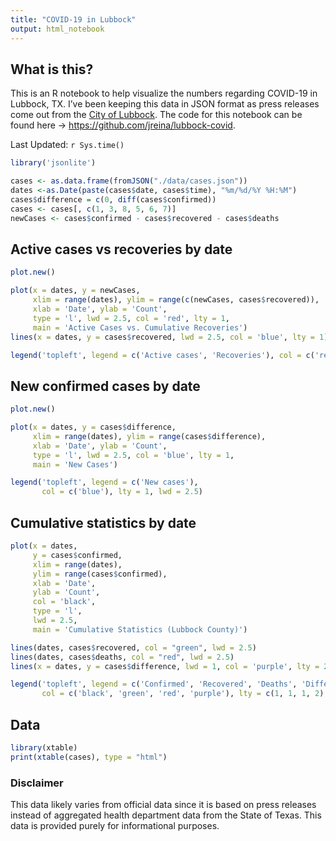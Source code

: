 ```yaml
---
title: "COVID-19 in Lubbock"
output: html_notebook
---
```

## What is this?
This is an R notebook to help visualize the numbers regarding COVID-19 in Lubbock, TX. I've been keeping this data in JSON format as press releases come out from the [City of Lubbock](https://twitter.com/cityoflubbock). The code for this notebook can be found here -> [https://github.com/jreina/lubbock-covid](https://github.com/jreina/lubbock-covid).

Last Updated: `r Sys.time()`

```r
library('jsonlite')

cases <- as.data.frame(fromJSON("./data/cases.json"))
dates <-as.Date(paste(cases$date, cases$time), "%m/%d/%Y %H:%M")
cases$difference = c(0, diff(cases$confirmed))
cases <- cases[, c(1, 3, 8, 5, 6, 7)]
newCases <- cases$confirmed - cases$recovered - cases$deaths
```

## Active cases vs recoveries by date
```r
plot.new()

plot(x = dates, y = newCases,
     xlim = range(dates), ylim = range(c(newCases, cases$recovered)),
     xlab = 'Date', ylab = 'Count',
     type = 'l', lwd = 2.5, col = 'red', lty = 1,
     main = 'Active Cases vs. Cumulative Recoveries')
lines(x = dates, y = cases$recovered, lwd = 2.5, col = 'blue', lty = 1)

legend('topleft', legend = c('Active cases', 'Recoveries'), col = c('red', 'blue'), lty = 1, lwd = 2.5)
```

## New confirmed cases by date
```r
plot.new()

plot(x = dates, y = cases$difference,
     xlim = range(dates), ylim = range(cases$difference),
     xlab = 'Date', ylab = 'Count',
     type = 'l', lwd = 2.5, col = 'blue', lty = 1,
     main = 'New Cases')

legend('topleft', legend = c('New cases'),
       col = c('blue'), lty = 1, lwd = 2.5)
```

## Cumulative statistics by date

```r
plot(x = dates,
     y = cases$confirmed,
     xlim = range(dates),
     ylim = range(cases$confirmed),
     xlab = 'Date',
     ylab = 'Count',
     col = 'black',
     type = 'l',
     lwd = 2.5,
     main = 'Cumulative Statistics (Lubbock County)')

lines(dates, cases$recovered, col = "green", lwd = 2.5)
lines(dates, cases$deaths, col = "red", lwd = 2.5)
lines(x = dates, y = cases$difference, lwd = 1, col = 'purple', lty = 2)

legend('topleft', legend = c('Confirmed', 'Recovered', 'Deaths', 'Difference'), 
       col = c('black', 'green', 'red', 'purple'), lty = c(1, 1, 1, 2), lwd = c(2.5, 2.5, 2.5, 1))
```

## Data

```r
library(xtable)
print(xtable(cases), type = "html")
```

### Disclaimer
This data likely varies from official data since it is based on press releases instead of aggregated health department data from the State of Texas. This data is provided purely for informational purposes.
